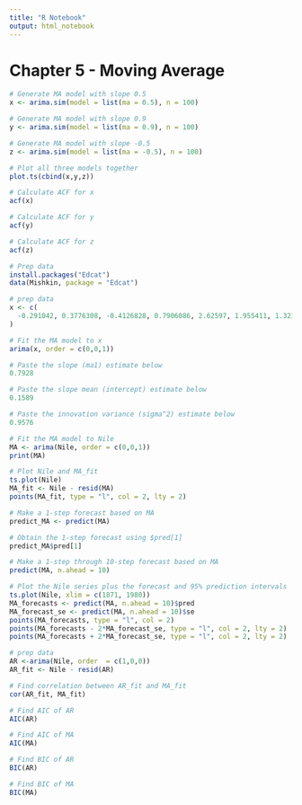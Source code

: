 ```yaml
---
title: "R Notebook"
output: html_notebook
---
```


# Chapter 5 - Moving Average

```r
# Generate MA model with slope 0.5
x <- arima.sim(model = list(ma = 0.5), n = 100)

# Generate MA model with slope 0.9
y <- arima.sim(model = list(ma = 0.9), n = 100)

# Generate MA model with slope -0.5
z <- arima.sim(model = list(ma = -0.5), n = 100)

# Plot all three models together
plot.ts(cbind(x,y,z))

```

```r
# Calculate ACF for x
acf(x)

# Calculate ACF for y
acf(y)

# Calculate ACF for z
acf(z)

```

```r
# Prep data
install.packages("Edcat")
data(Mishkin, package = "Edcat")
```


```r
# prep data
x <- c(
  -0.291042, 0.3776308, -0.4126828, 0.7906086, 2.62597, 1.955411, 1.321477, -0.5627602, -1.004802, -1.944919, -1.300291, -0.968193, -1.620748, -0.2472338, -0.9111958, -0.03614666, 0.2032681, 0.3234347, 1.032231, -0.06602086, 1.104178, 3.576659, 1.924563, 0.2550622, 0.09188144, 0.8319344, 0.5777712, -1.189093, -0.9272387, -0.2882693, 0.09173721, -0.248123, -1.738671, 0.5994377, 1.404134, 1.942164, 2.001548, 2.473196, 2.005346, -0.5468065, -0.08531535, 0.05460297, 1.08003, 0.09135667, 0.03767858, 1.061848, -0.5706266, -0.1487458, -0.2969124, -2.915641, -0.8916214, 0.06409581, -1.89441, -0.8205165, 0.2961602, 1.24526, 2.075609, 0.8195061, -0.445218, -0.6189849, -0.3081785, -0.779202, -0.6191043, 0.5408932, 0.3125475, -0.4156572, -0.637457, -1.197746, 0.3817322, 0.01097415, -0.550275, 0.2715091, -1.323442, -1.865135, -1.995716, 0.09053037, -1.318233, -1.268741, 0.2593607, 0.9866206, 1.745939, 1.880107, 0.4349301, -0.9861437, 0.2288948, 1.780959, 3.71337, 2.017594, -0.4606954, -1.422151, -0.6041215, 1.405434, 2.358526, 1.907956, 2.051875, 1.571973, -0.7549126, -1.396431, -0.5222505, -0.2984297
)

# Fit the MA model to x
arima(x, order = c(0,0,1))

# Paste the slope (ma1) estimate below
0.7928

# Paste the slope mean (intercept) estimate below
0.1589

# Paste the innovation variance (sigma^2) estimate below
0.9576

# Fit the MA model to Nile
MA <- arima(Nile, order = c(0,0,1))
print(MA)

# Plot Nile and MA_fit 
ts.plot(Nile)
MA_fit <- Nile - resid(MA)
points(MA_fit, type = "l", col = 2, lty = 2)
```

```r
# Make a 1-step forecast based on MA
predict_MA <- predict(MA)

# Obtain the 1-step forecast using $pred[1]
predict_MA$pred[1]

# Make a 1-step through 10-step forecast based on MA
predict(MA, n.ahead = 10)

# Plot the Nile series plus the forecast and 95% prediction intervals
ts.plot(Nile, xlim = c(1871, 1980))
MA_forecasts <- predict(MA, n.ahead = 10)$pred
MA_forecast_se <- predict(MA, n.ahead = 10)$se
points(MA_forecasts, type = "l", col = 2)
points(MA_forecasts - 2*MA_forecast_se, type = "l", col = 2, lty = 2)
points(MA_forecasts + 2*MA_forecast_se, type = "l", col = 2, lty = 2)
```

```r
# prep data
AR <-arima(Nile, order  = c(1,0,0))
AR_fit <- Nile - resid(AR)

# Find correlation between AR_fit and MA_fit
cor(AR_fit, MA_fit)

# Find AIC of AR
AIC(AR)

# Find AIC of MA
AIC(MA)

# Find BIC of AR
BIC(AR)

# Find BIC of MA
BIC(MA)
```









